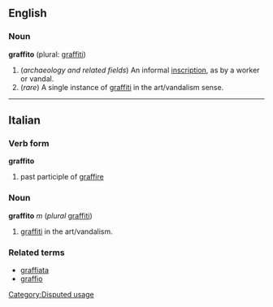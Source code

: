 == English ==
=== Noun ===
'''graffito''' (plural: [[graffiti]])

# (''archaeology and related fields'') An informal [[inscription]], as by a worker or vandal.
# (''rare'') A single instance of [[graffiti]] in the art/vandalism sense.

[[Category:Disputed usage]]

----

==Italian==
===Verb form===
'''graffito'''

# past participle of [[graffire]]

===Noun===
'''graffito''' ''m'' (''plural'' [[graffiti]])

# [[graffiti]] in the art/vandalism.

===Related terms===
*[[graffiata]]
*[[graffio]]